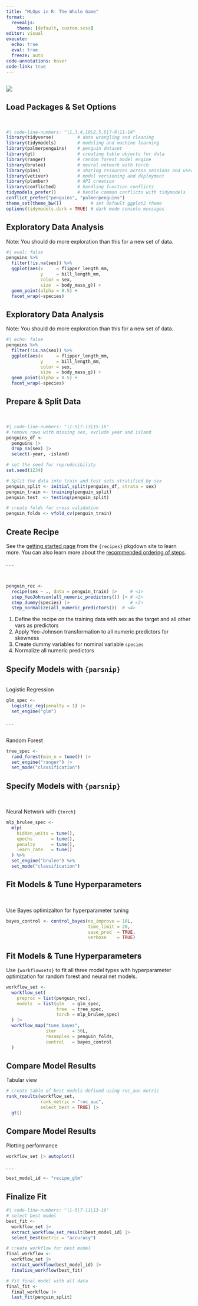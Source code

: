 ```yaml
---
title: "MLOps in R: The Whole Game"
format: 
  revealjs:
    theme: [default, custom.scss]
editor: visual
execute: 
  echo: true
  eval: true
  freeze: auto
code-annotations: hover
code-link: true
---
```


## 

![](https://vetiver.rstudio.com/images/ml_ops_cycle.png)


## Load Packages & Set Options

<br>

```r
#| code-line-numbers: "|1,3,4,10|2,5,6|7-9|11-14"
library(tidyverse)         # data wrangling and cleaning
library(tidymodels)        # modeling and machine learning
library(palmerpenguins)    # penguin dataset
library(gt)                # creating table objects for data
library(ranger)            # random forest model engine
library(brulee)            # neural network with torch
library(pins)              # sharing resources across sessions and users
library(vetiver)           # model versioning and deployment
library(plumber)           # API creation
library(conflicted)        # handling function conflicts
tidymodels_prefer()        # handle common conflicts with tidymodels
conflict_prefer("penguins", "palmerpenguins")
theme_set(theme_bw())           # set default ggplot2 theme
options(tidymodels.dark = TRUE) # dark mode console messages
```

## Exploratory Data Analysis {auto-animate=true}

Note: You should do more exploration than this for a new set of data.

```r
#| eval: false
penguins %>%
  filter(!is.na(sex)) %>%
  ggplot(aes(x     = flipper_length_mm,
             y     = bill_length_mm,
             color = sex,
             size  = body_mass_g)) +
  geom_point(alpha = 0.5) +
  facet_wrap(~species)
```


## Exploratory Data Analysis {auto-animate=true}

Note: You should do more exploration than this for a new set of data.

```r
#| echo: false
penguins %>%
  filter(!is.na(sex)) %>%
  ggplot(aes(x     = flipper_length_mm,
             y     = bill_length_mm,
             color = sex,
             size  = body_mass_g)) +
  geom_point(alpha = 0.5) +
  facet_wrap(~species)
```


## Prepare & Split Data

<br>

```r
#| code-line-numbers: "|1-5|7-13|15-16"
# remove rows with missing sex, exclude year and island
penguins_df <-
  penguins |>
  drop_na(sex) |>
  select(-year, -island)

# set the seed for reproducibility
set.seed(1234)

# Split the data into train and test sets stratified by sex
penguin_split <- initial_split(penguins_df, strata = sex)
penguin_train <- training(penguin_split)
penguin_test  <- testing(penguin_split)

# create folds for cross validation
penguin_folds <- vfold_cv(penguin_train)
```

## Create Recipe

See the [getting started page](https://recipes.tidymodels.org/articles/recipes.html) from the `{recipes}` pkgdown site to learn more. You can also learn more about the [recommended ordering of steps](https://recipes.tidymodels.org/articles/Ordering.html).

. . . 

<br>

```r
penguin_rec <-
  recipe(sex ~ ., data = penguin_train) |>     # <1>
  step_YeoJohnson(all_numeric_predictors()) |> # <2>
  step_dummy(species) |>                       # <3>
  step_normalize(all_numeric_predictors())  # <4>
```

1. Define the recipe on the training data with sex as the target and all other vars as predictors
2. Apply Yeo-Johnson transformation to all numeric predictors for skewness
3. Create dummy variables for nominal variable `species`
4. Normalize all numeric predictors


## Specify Models with `{parsnip}` {auto-animate=true}

<br> 
Logistic Regression

```r
glm_spec <-
  logistic_reg(penalty = 1) |>
  set_engine("glm")
```

. . . 

<br>
Random Forest

```r
tree_spec <-
  rand_forest(min_n = tune()) |>
  set_engine("ranger") |>
  set_mode("classification")
```

## Specify Models with `{parsnip}` {auto-animate=true}

<br>

Neural Network with `{torch}`

```r
mlp_brulee_spec <-
  mlp(
    hidden_units = tune(),
    epochs       = tune(),
    penalty      = tune(),
    learn_rate   = tune()
  ) %>%
  set_engine("brulee") %>%
  set_mode("classification")
```


## Fit Models & Tune Hyperparameters

<br>

Use Bayes optimizaiton for hyperparameter tuning
```r
bayes_control <- control_bayes(no_improve = 10L,
                               time_limit = 20,
                               save_pred  = TRUE,
                               verbose    = TRUE)
```

## Fit Models & Tune Hyperparameters

Use `{workflowsets}` to fit all three model types with hyperparameter optimization for random forest and neural net models.

```r
workflow_set <-
  workflow_set(
    preproc = list(penguin_rec),
    models  = list(glm   = glm_spec,
                   tree  = tree_spec,
                   torch = mlp_brulee_spec)
  ) |>
  workflow_map("tune_bayes",
               iter      = 50L,
               resamples = penguin_folds,
               control   = bayes_control
  )
```

## Compare Model Results {auto-animate=true}
Tabular view
```r
# create table of best models defined using roc_auc metric
rank_results(workflow_set,
             rank_metric = "roc_auc",
             select_best = TRUE) |>
  gt()
```

## Compare Model Results {auto-animate=true}
Plotting performance
```r
workflow_set |> autoplot()
```

. . . 

```r
best_model_id <- "recipe_glm"
```

## Finalize Fit

```r
#| code-line-numbers: "|1-5|7-11|13-16"
# select best model
best_fit <-
  workflow_set |>
  extract_workflow_set_result(best_model_id) |>
  select_best(metric = "accuracy")

# create workflow for best model
final_workflow <-
  workflow_set |>
  extract_workflow(best_model_id) |>
  finalize_workflow(best_fit)

# fit final model with all data
final_fit <-
  final_workflow |>
  last_fit(penguin_split)
```